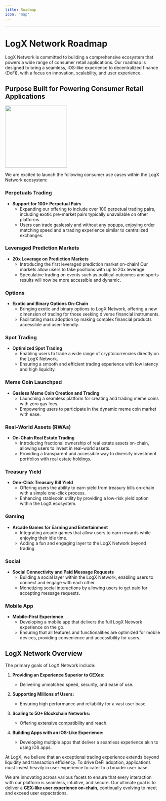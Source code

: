 ```yaml
---
title: Roadmap
icon: "map"
---
```

---
# LogX Network Roadmap

LogX Network is committed to building a comprehensive ecosystem that powers a wide range of consumer retail applications. Our roadmap is designed to bring a seamless, iOS-like experience to decentralized finance (DeFi), with a focus on innovation, scalability, and user experience.

## Purpose Built for Powering Consumer Retail Applications

<img height="200" src="../images/roadmap.png" />

We are excited to launch the following consumer use cases within the LogX Network ecosystem:

### **Perpetuals Trading**

- **Support for 100+ Perpetual Pairs**
  - Expanding our offering to include over 100 perpetual trading pairs, including exotic pre-market pairs typically unavailable on other platforms.
  - Users can trade gaslessly and without any popups, enjoying order matching speed and a trading experience similar to centralized exchanges.

### **Leveraged Prediction Markets**

- **20x Leverage on Prediction Markets**
  - Introducing the first leveraged prediction market on-chain! Our markets allow users to take positions with up to 20x leverage.
  - Speculative trading on events such as political outcomes and sports results will now be more accessible and dynamic.

### **Options**

- **Exotic and Binary Options On-Chain**
  - Bringing exotic and binary options to LogX Network, offering a new dimension of trading for those seeking diverse financial instruments.
  - Facilitating mass adoption by making complex financial products accessible and user-friendly.

### **Spot Trading**

- **Optimized Spot Trading**
  - Enabling users to trade a wide range of cryptocurrencies directly on the LogX Network.
  - Ensuring a smooth and efficient trading experience with low latency and high liquidity.

### **Meme Coin Launchpad**

- **Gasless Meme Coin Creation and Trading**
  - Launching a seamless platform for creating and trading meme coins with zero gas fees.
  - Empowering users to participate in the dynamic meme coin market with ease.

### **Real-World Assets (RWAs)**

- **On-Chain Real Estate Trading**
  - Introducing fractional ownership of real estate assets on-chain, allowing users to invest in real-world assets.
  - Providing a transparent and accessible way to diversify investment portfolios with real estate holdings.

### **Treasury Yield**

- **One-Click Treasury Bill Yield**
  - Offering users the ability to earn yield from treasury bills on-chain with a simple one-click process.
  - Enhancing stablecoin utility by providing a low-risk yield option within the LogX ecosystem.

### **Gaming**

- **Arcade Games for Earning and Entertainment**
  - Integrating arcade games that allow users to earn rewards while enjoying their idle time.
  - Adding a fun and engaging layer to the LogX Network beyond trading.

### **Social**

- **Social Connectivity and Paid Message Requests**
  - Building a social layer within the LogX Network, enabling users to connect and engage with each other.
  - Monetizing social interactions by allowing users to get paid for accepting message requests.

### **Mobile App**

- **Mobile-First Experience**
  - Developing a mobile app that delivers the full LogX Network experience on the go.
  - Ensuring that all features and functionalities are optimized for mobile devices, providing convenience and accessibility for users.

## **LogX Network Overview**

The primary goals of LogX Network include:

1. **Providing an Experience Superior to CEXes:**

   - Delivering unmatched speed, security, and ease of use.

2. **Supporting Millions of Users:**

   - Ensuring high performance and reliability for a vast user base.

3. **Scaling to 50+ Blockchain Networks:**

   - Offering extensive compatibility and reach.

4. **Building Apps with an iOS-Like Experience:**

   - Developing multiple apps that deliver a seamless experience akin to using iOS apps.

At LogX, we believe that an exceptional trading experience extends beyond liquidity and transaction efficiency. To drive DeFi adoption, applications must invest heavily in user experience to cater to a broader user base.

We are innovating across various facets to ensure that every interaction with our platform is seamless, intuitive, and secure. Our ultimate goal is to deliver a **CEX-like user experience on-chain**, continually evolving to meet and exceed user expectations.
